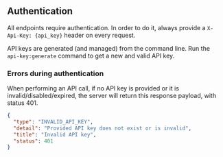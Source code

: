 ## Authentication

All endpoints require authentication. In order to do it, always provide a `X-Api-Key: {api_key}` header on every request.

API keys are generated (and managed) from the command line. Run the `api-key:generate` command to get a new and valid API key.

### Errors during authentication

When performing an API call, if no API key is provided or it is invalid/disabled/expired, the server will return this response payload, with status 401.

```json
{
  "type": "INVALID_API_KEY",
  "detail": "Provided API key does not exist or is invalid",
  "title": "Invalid API key",
  "status": 401
}
```
